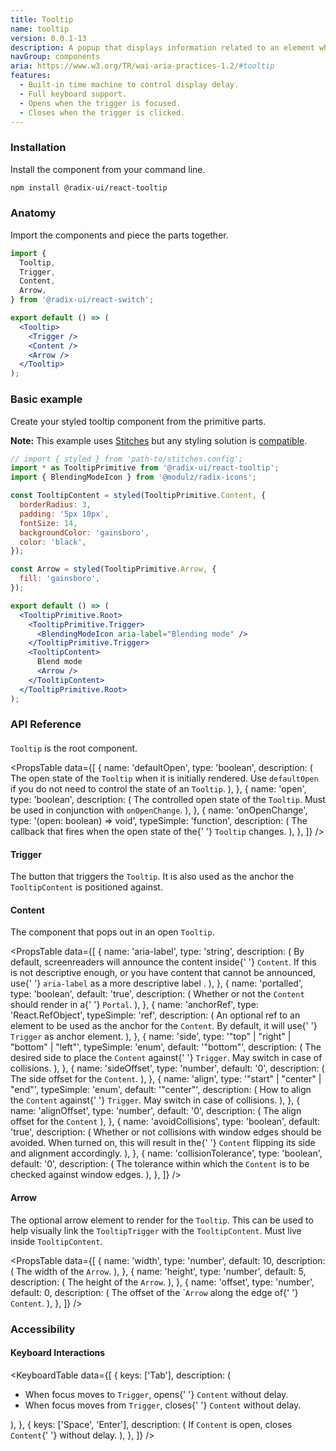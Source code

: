 ```yaml
---
title: Tooltip
name: tooltip
version: 0.0.1-13
description: A popup that displays information related to an element when the element receives keyboard focus or the mouse hovers over it.
navGroup: components
aria: https://www.w3.org/TR/wai-aria-practices-1.2/#tooltip
features:
  - Built-in time machine to control display delay.
  - Full keyboard support.
  - Opens when the trigger is focused.
  - Closes when the trigger is clicked.
---
```


### Installation

Install the component from your command line.

```bash
npm install @radix-ui/react-tooltip
```

### Anatomy

Import the components and piece the parts together.

```jsx
import {
  Tooltip,
  Trigger,
  Content,
  Arrow,
} from '@radix-ui/react-switch';

export default () => (
  <Tooltip>
    <Trigger />
    <Content />
    <Arrow />
  </Tooltip>
);
```

### Basic example

Create your styled tooltip component from the primitive parts.

**Note:** This example uses [Stitches](https://stitches.dev) but any styling solution is [compatible](../overview/styling).

```jsx live manual
// import { styled } from 'path-to/stitches.config';
import * as TooltipPrimitive from '@radix-ui/react-tooltip';
import { BlendingModeIcon } from '@modulz/radix-icons';

const TooltipContent = styled(TooltipPrimitive.Content, {
  borderRadius: 3,
  padding: '5px 10px',
  fontSize: 14,
  backgroundColor: 'gainsboro',
  color: 'black',
});

const Arrow = styled(TooltipPrimitive.Arrow, {
  fill: 'gainsboro',
});

export default () => (
  <TooltipPrimitive.Root>
    <TooltipPrimitive.Trigger>
      <BlendingModeIcon aria-label="Blending mode" />
    </TooltipPrimitive.Trigger>
    <TooltipContent>
      Blend mode
      <Arrow />
    </TooltipContent>
  </TooltipPrimitive.Root>
);
```

### API Reference

####

`Tooltip` is the root component.

<PropsTable
  data={[
    {
      name: 'defaultOpen',
      type: 'boolean',
      description: (
        <span>
          The open state of the <Code>Tooltip</Code> when it is
          initially rendered. Use <Code>defaultOpen</Code> if you do
          not need to control the state of an <Code>Tooltip</Code>.
        </span>
      ),
    },
    {
      name: 'open',
      type: 'boolean',
      description: (
        <span>
          The controlled open state of the <Code>Tooltip</Code>. Must
          be used in conjunction with <Code>onOpenChange</Code>.
        </span>
      ),
    },
    {
      name: 'onOpenChange',
      type: '(open: boolean) => void',
      typeSimple: 'function',
      description: (
        <span>
          The callback that fires when the open state of the{' '}
          <Code>Tooltip</Code> changes.
        </span>
      ),
    },
  ]}
/>

#### Trigger

The button that triggers the `Tooltip`. It is also used as the anchor the `TooltipContent` is positioned against.

#### Content

The component that pops out in an open `Tooltip`.

<PropsTable
  data={[
    {
      name: 'aria-label',
      type: 'string',
      description: (
        <span>
          By default, screenreaders will announce the content inside{' '}
          <Code>Content</Code>. If this is not descriptive enough, or
          you have content that cannot be announced, use{' '}
          <Code>aria-label</Code> as a more descriptive label .
        </span>
      ),
    },
    {
      name: 'portalled',
      type: 'boolean',
      default: 'true',
      description: (
        <span>
          Whether or not the <Code>Content</Code> should render in a{' '}
          <Code>Portal</Code>.
        </span>
      ),
    },
    {
      name: 'anchorRef',
      type: 'React.RefObject<MeasurableElement>',
      typeSimple: 'ref',
      description: (
        <span>
          An optional ref to an element to be used as the anchor for
          the <Code>Content</Code>. By default, it will use{' '}
          <Code>Trigger</Code> as anchor element.
        </span>
      ),
    },
    {
      name: 'side',
      type: '"top" | "right" | "bottom" | "left"',
      typeSimple: 'enum',
      default: '"bottom"',
      description: (
        <span>
          The desired side to place the <Code>Content</Code> against{' '}
          <Code>Trigger</Code>. May switch in case of collisions.
        </span>
      ),
    },
    {
      name: 'sideOffset',
      type: 'number',
      default: '0',
      description: (
        <span>
          The side offset for the <Code>Content</Code>.
        </span>
      ),
    },
    {
      name: 'align',
      type: '"start" | "center" | "end"',
      typeSimple: 'enum',
      default: '"center"',
      description: (
        <span>
          How to align the <Code>Content</Code> against{' '}
          <Code>Trigger</Code>. May switch in case of collisions.
        </span>
      ),
    },
    {
      name: 'alignOffset',
      type: 'number',
      default: '0',
      description: (
        <span>
          The align offset for the <Code>Content</Code>
        </span>
      ),
    },
    {
      name: 'avoidCollisions',
      type: 'boolean',
      default: 'true',
      description: (
        <span>
          Whether or not collisions with window edges should be
          avoided. When turned on, this will result in the{' '}
          <Code>Content</Code> flipping its side and alignment
          accordingly.
        </span>
      ),
    },
    {
      name: 'collisionTolerance',
      type: 'boolean',
      default: '0',
      description: (
        <span>
          The tolerance within which the <Code>Content</Code> is to be
          checked against window edges.
        </span>
      ),
    },
  ]}
/>

#### Arrow

The optional arrow element to render for the `Tooltip`. This can be used to help visually link the `TooltipTrigger` with the `TooltipContent`. Must live inside `TooltipContent`.

<PropsTable
  data={[
    {
      name: 'width',
      type: 'number',
      default: 10,
      description: (
        <span>
          The width of the <Code>Arrow</Code>.
        </span>
      ),
    },
    {
      name: 'height',
      type: 'number',
      default: 5,
      description: (
        <span>
          The height of the <Code>Arrow</Code>.
        </span>
      ),
    },
    {
      name: 'offset',
      type: 'number',
      default: 0,
      description: (
        <span>
          The offset of the `<Code>Arrow</Code> along the edge of{' '}
          <Code>Content</Code>.
        </span>
      ),
    },
  ]}
/>

### Accessibility

#### Keyboard Interactions

<KeyboardTable
  data={[
    {
      keys: ['Tab'],
      description: (
        <ul>
          <li>
            When focus moves to <Code>Trigger</Code>, opens{' '}
            <Code>Content</Code> without delay.
          </li>
          <li>
            When focus moves from <Code>Trigger</Code>, closes{' '}
            <Code>Content</Code> without delay.
          </li>
        </ul>
      ),
    },
    {
      keys: ['Space', 'Enter'],
      description: (
        <span>
          If <Code>Content</Code> is open, closes <Code>Content</Code>{' '}
          without delay.
        </span>
      ),
    },
  ]}
/>

